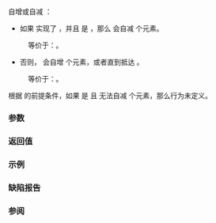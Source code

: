 {{cpp/ranges/subrange/title|advance}}
{{cpp/ranges/subrange/navbar}}
{{ddcl|since=c++20|
constexpr subrange&amp; advance( std::iter_difference_t&lt;I&gt; n );
}}

自增或自减 {{rlpsi|/#begin_}}：
* 如果 {{tt|I}} 实现了 {{lconcept|bidirectional_iterator}}，并且 {{c|n &lt; 0}} 是 {{c|true}}，那么 {{rlpsi|/#begin_}} 会自减 {{c|-n}} 个元素。
: 等价于：{{box|{{c/core|ranges::advance(}}{{rlpsi|/#begin_}}{{sep}}{{c/core|, n);}}&lt;br&gt;{{c/core|if constexpr (}}{{rlpsi|/#StoreSize}}{{sep}}{{c/core|)}}&lt;br&gt;{{nbspt|4}}{{rlpsi|/#size_}}{{nbspt}}{{c/core|1=+=}}{{nbspt}}{{lsi|cpp/ranges#to-unsigned-like}}{{sep}}{{c/core|(-n);}}&lt;br&gt;{{c/core|return *this;}}}}。
* 否则，{{rlpsi|/#begin_}} 会自增 {{c|n}} 个元素，或者直到抵达 {{rlpsi|/#end_}}{{sep}}。
: 等价于：{{box|{{c/core|1=auto d = n - ranges::advance(}}{{rlpsi|/#begin_}}{{sep}}{{c/core|, n,}}{{nbspt}}{{rlpsi|/#end_}}{{sep}}{{c/core|);}}&lt;br&gt;{{c/core|if constexpr (}}{{rlpsi|/#StoreSize}}{{sep}}{{c/core|)}}&lt;br&gt;{{nbspt|4}}{{rlpsi|/#size_}}{{nbspt}}{{c/core|1=-=}}{{nbspt}}{{lsi|cpp/ranges#to-unsigned-like}}{{sep}}{{c/core|(d);}}&lt;br&gt;{{c/core|return *this;}}}}。


根据 {{lc|ranges::advance}} 的前提条件，如果 {{c|n &lt; 0}} 是 {{c|true}} 且 {{rlpsi|/#begin_}} 无法自减 {{c|-n}} 个元素，那么行为未定义。

===参数===
{{par begin}}
{{par|n|迭代器上的最大自增次数}}
{{par end}}

===返回值===
{{c|*this}}

===示例===
{{example
|code=
#include &lt;algorithm&gt;
#include &lt;array&gt;
#include &lt;iostream&gt;
#include &lt;iterator&gt;
#include &lt;ranges&gt;

void print(auto name, auto const sub)
{
    std::cout &lt;&lt; name &lt;&lt; ".size() == " &lt;&lt; sub.size() &lt;&lt; "; { ";
    std::ranges::for_each(sub, [](int x) { std::cout &lt;&lt; x &lt;&lt; ' '; });
    std::cout &lt;&lt; "}\n";
};

int main()
{
    std::array arr{1, 2, 3, 4, 5, 6, 7};
    std::ranges::subrange sub{std::next(arr.begin()), std::prev(arr.end())};
    print("1) sub", sub);
    print("2) sub", sub.advance(3));
    print("3) sub", sub.advance(-2));
}
|output=
1) sub.size() == 5; { 2 3 4 5 6 }
2) sub.size() == 2; { 5 6 }
3) sub.size() == 4; { 3 4 5 6 }
}}

===缺陷报告===
{{dr list begin}}
{{dr list item|wg=lwg|dr=3433|std=C++20|before={{c|n &lt; 0}} 时的行为未定义|after=在可以自减 {{tti|begin_}} 时具有良好定义}}
{{dr list end}}

===参阅===
{{dsc begin}}
{{dsc inc|cpp/ranges/subrange/dsc next}}
{{dsc inc|cpp/ranges/subrange/dsc prev}}
{{dsc inc|cpp/iterator/dsc advance}}
{{dsc inc|cpp/iterator/ranges/dsc advance}}
{{dsc end}}

{{langlinks|en|es|ja|ru}}